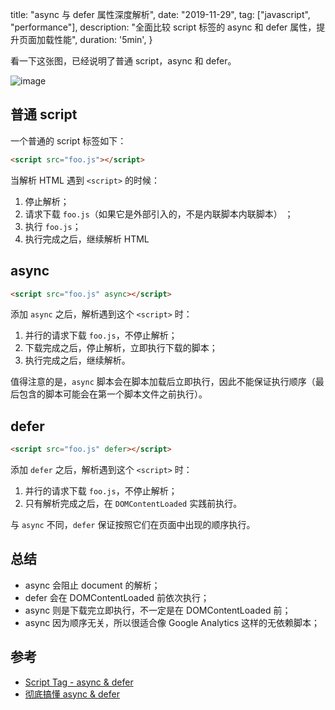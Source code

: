   title: "async 与 defer 属性深度解析",
  date: "2019-11-29",
  tag: ["javascript", "performance"],
  description: "全面比较 script 标签的 async 和 defer 属性，提升页面加载性能",
  duration: '5min',
}

看一下这张图，已经说明了普通 script，async 和 defer。

![image](https://user-images.githubusercontent.com/28384700/69857141-3760b580-12ca-11ea-8c16-7ce9e98ba6d4.png)

## 普通 script

一个普通的 script 标签如下：

```html
<script src="foo.js"></script>
```

当解析 HTML 遇到 `<script>` 的时候：

1. 停止解析；
2. 请求下载 `foo.js`（如果它是外部引入的，不是内联脚本内联脚本） ；
3. 执行 `foo.js`；
4. 执行完成之后，继续解析 HTML

## async

```html
<script src="foo.js" async></script>
```

添加 `async` 之后，解析遇到这个 `<script>` 时：

1. 并行的请求下载 `foo.js`，不停止解析；
2. 下载完成之后，停止解析，立即执行下载的脚本；
3. 执行完成之后，继续解析。

值得注意的是，`async` 脚本会在脚本加载后立即执行，因此不能保证执行顺序（最后包含的脚本可能会在第一个脚本文件之前执行）。

## defer

```html
<script src="foo.js" defer></script>
```

添加 `defer` 之后，解析遇到这个 `<script>` 时：

1. 并行的请求下载 `foo.js`，不停止解析；
2. 只有解析完成之后，在 `DOMContentLoaded` 实践前执行。

与 `async` 不同，`defer` 保证按照它们在页面中出现的顺序执行。

## 总结

- async 会阻止 document 的解析；
- defer 会在 DOMContentLoaded 前依次执行；
- async 则是下载完立即执行，不一定是在 DOMContentLoaded 前；
- async 因为顺序无关，所以很适合像 Google Analytics 这样的无依赖脚本；

## 参考

- [Script Tag - async & defer](https://stackoverflow.com/questions/10808109/script-tag-async-defer)
- [彻底搞懂 async & defer](https://github.com/xiaoyu2er/blog/issues/8)
